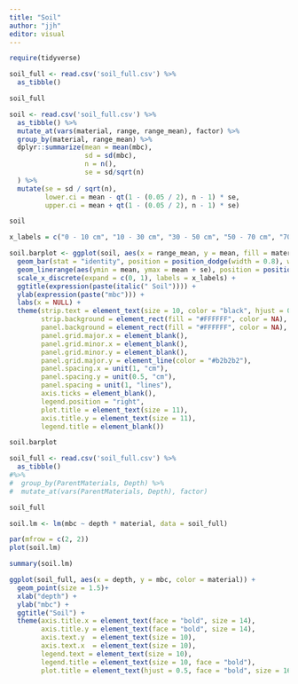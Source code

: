 ```yaml
---
title: "Soil"
author: "jjh"
editor: visual
---
```


```r
require(tidyverse)
```

```r
soil_full <- read.csv('soil_full.csv') %>%
  as_tibble()
```

```r
soil_full
```

```r
soil <- read.csv('soil_full.csv') %>%
  as_tibble() %>%
  mutate_at(vars(material, range, range_mean), factor) %>%
  group_by(material, range_mean) %>%
  dplyr::summarize(mean = mean(mbc), 
                   sd = sd(mbc), 
                   n = n(),
                   se = sd/sqrt(n)
  ) %>%
  mutate(se = sd / sqrt(n),
         lower.ci = mean - qt(1 - (0.05 / 2), n - 1) * se,
         upper.ci = mean + qt(1 - (0.05 / 2), n - 1) * se)
```

```r
soil
```

```r
x_labels = c("0 - 10 cm", "10 - 30 cm", "30 - 50 cm", "50 - 70 cm", "70 - 90 cm", "90+ cm")
```

```r
soil.barplot <- ggplot(soil, aes(x = range_mean, y = mean, fill = material)) +   
  geom_bar(stat = "identity", position = position_dodge(width = 0.8), width = 0.75, color = "#2b2b2b", linewidth = 0.50, alpha = 0.6) +
  geom_linerange(aes(ymin = mean, ymax = mean + se), position = position_dodge(width = 0.8), linewidth = 0.75) +
  scale_x_discrete(expand = c(0, 1), labels = x_labels) + 
  ggtitle(expression(paste(italic(" Soil")))) +
  ylab(expression(paste("mbc"))) +
  labs(x = NULL) +
  theme(strip.text = element_text(size = 10, color = "black", hjust = 0.50),
        strip.background = element_rect(fill = "#FFFFFF", color = NA),    
        panel.background = element_rect(fill = "#FFFFFF", color = NA),
        panel.grid.major.x = element_blank(),
        panel.grid.minor.x = element_blank(),
        panel.grid.minor.y = element_blank(),
        panel.grid.major.y = element_line(color = "#b2b2b2"),
        panel.spacing.x = unit(1, "cm"),
        panel.spacing.y = unit(0.5, "cm"),
        panel.spacing = unit(1, "lines"),
        axis.ticks = element_blank(),
        legend.position = "right",
        plot.title = element_text(size = 11),
        axis.title.y = element_text(size = 11),
        legend.title = element_blank())
```

```r
soil.barplot
```

```r
soil_full <- read.csv('soil_full.csv') %>%
  as_tibble() 
#%>%
#  group_by(ParentMaterials, Depth) %>%
#  mutate_at(vars(ParentMaterials, Depth), factor)
```

```r
soil_full
```

```r
soil.lm <- lm(mbc ~ depth * material, data = soil_full)
```

```r
par(mfrow = c(2, 2))
plot(soil.lm)
```

```r
summary(soil.lm)
```

```r
ggplot(soil_full, aes(x = depth, y = mbc, color = material)) +
  geom_point(size = 1.5)+
  xlab("depth") +
  ylab("mbc") +
  ggtitle("Soil") +
  theme(axis.title.x = element_text(face = "bold", size = 14), 
        axis.title.y = element_text(face = "bold", size = 14), 
        axis.text.y  = element_text(size = 10),
        axis.text.x  = element_text(size = 10), 
        legend.text = element_text(size = 10),
        legend.title = element_text(size = 10, face = "bold"),
        plot.title = element_text(hjust = 0.5, face = "bold", size = 16))
```

